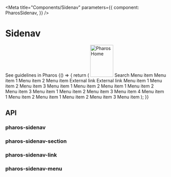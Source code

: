 

<Meta
  title="Components/Sidenav"
  parameters={{
    component: PharosSidenav,
  }}
/>

# Sidenav

<PharosLink href="https://pharos.jstor.org/components/sidenav" target="_blank">
  See guidelines in Pharos
</PharosLink>

<Canvas withToolbar>
  <Story name="Base" parameters={{ docs: { disable: true } }}>
    {() => {
      return (
        <Fragment>
          <PharosSidenavButton />
          <PharosSidenav>
            <PharosLink slot="top" href="/" id="jstor-logo">
              <img
                src="./images/jstor-logo-inverse.svg"
                alt="Pharos Home"
                width="72"
                height="100"
              />
            </PharosLink>
            <PharosInputGroup
              slot="top"
              name="my-input-group"
              placeholder="Search"
              hideLabel
              onBackground
            >
              <span slot="label">Search</span>
              <PharosButton
                name="search-button"
                icon="search"
                variant="subtle"
                label="search"
                onBackground
              ></PharosButton>
            </PharosInputGroup>
            <PharosSidenavSection showDivider>
              <PharosSidenavLink href="#">Menu item</PharosSidenavLink>
              <PharosSidenavMenu label="Menu item w/accordion">
                <PharosSidenavLink href="#">Menu item 1</PharosSidenavLink>
                <PharosSidenavLink href="#">Menu item 2</PharosSidenavLink>
              </PharosSidenavMenu>
              <PharosSidenavLink href="#">Menu item</PharosSidenavLink>
              <PharosSidenavLink href="#" target="_blank" external>
                External link
              </PharosSidenavLink>
              <PharosSidenavLink href="#" target="_blank" external>
                External link
              </PharosSidenavLink>
            </PharosSidenavSection>
            <PharosSidenavSection label="Section Heading" showDivider>
              <PharosSidenavMenu label="Menu item w/accordion">
                <PharosSidenavLink href="#">Menu item 1</PharosSidenavLink>
                <PharosSidenavLink href="#">Menu item 2</PharosSidenavLink>
                <PharosSidenavLink href="#">Menu item 3</PharosSidenavLink>
              </PharosSidenavMenu>
              <PharosSidenavMenu label="Menu item w/accordion">
                <PharosSidenavLink href="#">Menu item 1</PharosSidenavLink>
                <PharosSidenavLink href="#">Menu item 2</PharosSidenavLink>
              </PharosSidenavMenu>
              <PharosSidenavMenu label="Menu item w/accordion">
                <PharosSidenavLink href="#">Menu item 1</PharosSidenavLink>
                <PharosSidenavLink href="#">Menu item 2</PharosSidenavLink>
                <PharosSidenavLink href="#">Menu item 3</PharosSidenavLink>
              </PharosSidenavMenu>
            </PharosSidenavSection>
            <PharosSidenavSection label="Section Heading">
              <PharosSidenavMenu label="Menu item w/accordion">
                <PharosSidenavLink href="#">Menu item 1</PharosSidenavLink>
                <PharosSidenavLink href="#">Menu item 2</PharosSidenavLink>
                <PharosSidenavLink href="#">Menu item 3</PharosSidenavLink>
                <PharosSidenavLink href="#">Menu item 4</PharosSidenavLink>
              </PharosSidenavMenu>
              <PharosSidenavMenu label="Menu item w/accordion">
                <PharosSidenavLink href="#">Menu item 1</PharosSidenavLink>
                <PharosSidenavLink href="#">Menu item 2</PharosSidenavLink>
              </PharosSidenavMenu>
              <PharosSidenavMenu label="Menu item w/accordion">
                <PharosSidenavLink href="#">Menu item 1</PharosSidenavLink>
                <PharosSidenavLink href="#">Menu item 2</PharosSidenavLink>
                <PharosSidenavLink href="#">Menu item 3</PharosSidenavLink>
              </PharosSidenavMenu>
              <PharosSidenavLink href="#">Menu item</PharosSidenavLink>
            </PharosSidenavSection>
          </PharosSidenav>
        </Fragment>
      );
    }}
  </Story>
</Canvas>

## API

### pharos-sidenav

<ArgsTable of={PharosSidenav} />

### pharos-sidenav-section

<ArgsTable of={PharosSidenavSection} />

### pharos-sidenav-link

<ArgsTable of={PharosSidenavLink} />

### pharos-sidenav-menu

<ArgsTable of={PharosSidenavMenu} />
